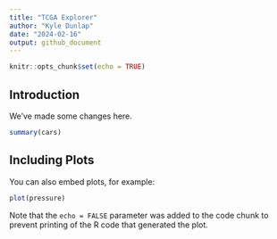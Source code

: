 ```yaml
---
title: "TCGA Explorer"
author: "Kyle Dunlap"
date: "2024-02-16"
output: github_document
---
```


```r
knitr::opts_chunk$set(echo = TRUE)
```

## Introduction
We've made some changes here.

```r
summary(cars)
```

## Including Plots

You can also embed plots, for example:

```r
plot(pressure)
```

Note that the `echo = FALSE` parameter was added to the code chunk to prevent printing of the R code that generated the plot.
